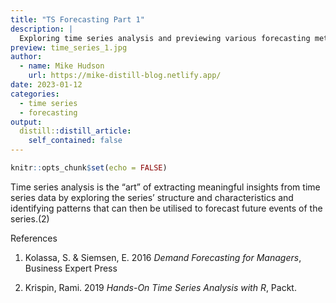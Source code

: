 ```yaml
---
title: "TS Forecasting Part 1"
description: |
  Exploring time series analysis and previewing various forecasting methods.
preview: time_series_1.jpg
author:
  - name: Mike Hudson
    url: https://mike-distill-blog.netlify.app/
date: 2023-01-12
categories:
  - time series
  - forecasting
output:
  distill::distill_article:
    self_contained: false
---
```



```r
knitr::opts_chunk$set(echo = FALSE)
```

Time series analysis is the "art" of extracting meaningful insights from time series data by exploring the series' structure and characteristics and identifying patterns that can then be utilised to forecast future events of the series.(2)

References

1. Kolassa, S. & Siemsen, E. 2016 *Demand Forecasting for Managers*, Business Expert Press

2. Krispin, Rami. 2019 *Hands-On Time Series Analysis with R*, Packt.
